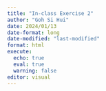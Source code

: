 ```yaml
---
title: "In-class Exercise 2"
author: "Goh Si Hui"
date: 2024/01/13
date-format: long
date-modified: "last-modified"
format: html 
execute: 
  echo: true
  eval: true
  warning: false
editor: visual 
---
```

